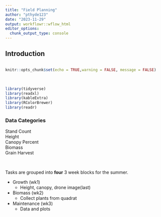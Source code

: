 ```yaml
---
title: "Field Planning"
author: "pthyde123"
date: "2023-11-29"
output: workflowr::wflow_html
editor_options:
  chunk_output_type: console
---
```






## Introduction

```r


```




```r
knitr::opts_chunk$set(echo = TRUE,warning = FALSE, message = FALSE)
```


<br>



```r
library(tidyverse)
library(readxl)
library(kableExtra)
library(RColorBrewer)
library(readr)

```



### Data Categories
Stand Count  
Height  
Canopy Percent  
Biomass  
Grain Harvest  
 
<br> 
  
Tasks are grouped into **four** 3 week blocks for the summer.  

* Growth (wk1)
  + Height, canopy, drone image(last)
* Biomass (wk2)
  + Collect plants from quadrat
* Maintenance (wk3)
  + Data and plots
  
  
<br>








